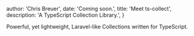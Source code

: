 
  author: 'Chris Breuer',
  date: 'Coming soon.',
  title: 'Meet ts-collect',
  description: 'A TypeScript Collection Library.',
}


Powerful, yet lightweight, Laravel-like Collections written for TypeScript.

